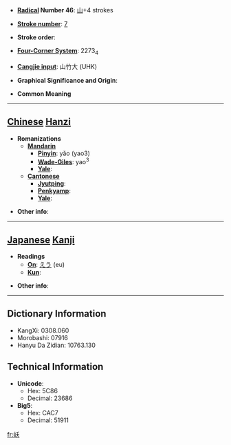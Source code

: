 * '''[[Wiktionary:Chinese radical index| Radical]] Number 46''': [[Wiktionary:Chinese radical index 山|山]]+4 strokes

* '''[[Wiktionary:Chinese total strokes index|Stroke number]]''': [[Wiktionary:Chinese total strokes index 7|7]]

* '''Stroke order''': 

* '''[[Wiktionary:Chinese four corner index|Four-Corner System]]''': 2273<sub>4</sub>

* '''[[Wiktionary:Chinese Cangjie index|Cangjie input]]''': 山竹大 (UHK)

* '''Graphical Significance and Origin''': 

* '''Common Meaning'''

----

== [[Chinese]] [[Hanzi]] ==

* '''Romanizations'''
** '''[[Mandarin]]'''
*** '''[[Pinyin]]''': yǎo (yao3)
*** '''[[Wade-Giles]]''': yao<sup>3</sup>
*** '''[[Yale]]''': 
** '''[[Cantonese]]'''
*** '''[[Jyutping]]''':
*** '''[[Penkyamp]]''': 
*** '''[[Yale]]''': 

* '''Other info''': 

----

== [[Japanese]] [[Kanji]] ==

* '''Readings'''
** '''[[On]]''': [[えう]] (eu)
** '''[[Kun]]''': 

* '''Other info''':  

----

== Dictionary Information ==

* KangXi: 0308.060
* Morobashi: 07916
* Hanyu Da Zidian: 10763.130

== Technical Information ==

* '''Unicode''':
** Hex: 5C86
** Decimal: 23686
* '''Big5''':
** Hex: CAC7
** Decimal: 51911

[[fr:岆]]